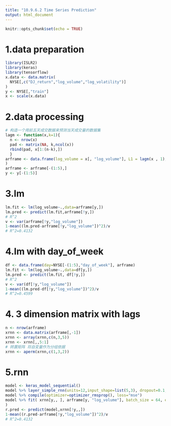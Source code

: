 ```yaml
---
title: "10.9.6.2 Time Series Prediction"
output: html_document
---
```


```r
knitr::opts_chunk$set(echo = TRUE)
```

# 1.data preparation
```R
library(ISLR2)
library(keras)
library(tensorflow)
x.data <- data.matrix(
  NYSE[,c("DJ_return","log_volume","log_volatility")]
)
y <- NYSE[,"train"]
x <- scale(x.data)
```

# 2.data processing
```R
# 构造一个用前五天成交数据来预测当天成交量的数据集
lagm <- function(x,k=1){
  n <- nrow(x)
  pad <- matrix(NA, k,ncol(x))
  rbind(pad, x[1:(n-k),])
  }
arframe <- data.frame(log_volume = x[, "log_volume"], L1 = lagm(x , 1), L2 = lagm(x, 2), L3 = lagm(x , 3), L4 = lagm(x , 4), L5 = lagm(x , 5)
)
arframe <- arframe[-(1:5),]
y <- y[-(1:5)]
```

# 3.lm
```R
lm.fit <- lm(log_volume~.,data=arframe[y,])
lm.pred <- predict(lm.fit,arframe[!y,])
# R^2
v <- var(arframe[!y,"log_volume"])
1-mean((lm.pred-arframe[!y,"log_volume"])^2)/v
# R^2=0.4132
```

# 4.lm with day_of_week
```R
df <- data.frame(day=NYSE[-(1:5),"day_of_week"], arframe)
lm.fit <- lm(log_volume~.,data=df[y,])
lm.pred <- predict(lm.fit, df[!y,])
# R^2
v <- var(df[!y,"log_volume"])
1-mean((lm.pred-df[!y,"log_volume"])^2)/v
# R^2=0.4599
```

# 4. 3 dimension matrix with lags
```R
n <- nrow(arframe)
xrnn <- data.matrix(arframe[,-1])
xrnn <- array(xrnn,c(n,3,5))
xrnn <- xrnn[,,5:1]
# 转置矩阵 将自变量作为分组依据
xrnn <- aperm(xrnn,c(1,3,2))
```

# 5.rnn
```R
model <- keras_model_sequential()
model %>% layer_simple_rnn(units=12,input_shape=list(5,3), dropout=0.1, recurrent_dropout = 0.1) %>% layer_dense(units=1)
model %>% compile(optimizer=optimizer_rmsprop(), loss="mse")
model %>% fit( xrnn[y,, ], arframe[y, "log_volume"], batch_size = 64, epochs = 200, validation_data = list(xrnn[!y,, ], arframe[!y , "log_volume"])
)
r.pred <- predict(model,xrnn[!y,,])
1-mean((r.pred-arframe[!y,"log_volume"])^2)/v
# R^2=0.4132
```

